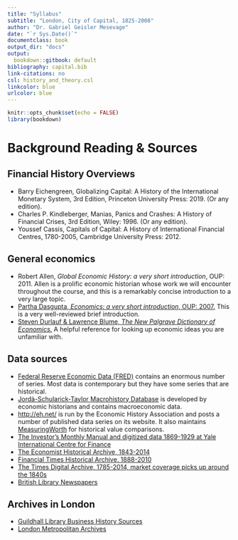 ```yaml
---
title: "Syllabus"
subtitle: "London, City of Capital, 1825-2008"
author: "Dr. Gabriel Geisler Mesevage"
date: "`r Sys.Date()`"
documentclass: book
output_dir: "docs"
output:
  bookdown::gitbook: default
bibliography: capital.bib
link-citations: no
csl: history_and_theory.csl
linkcolor: blue
urlcolor: blue
---
```


```r
knitr::opts_chunk$set(echo = FALSE)
library(bookdown)
```

# Background Reading & Sources {-}

## Financial History Overviews

+ Barry Eichengreen, Globalizing Capital: A History of the International Monetary System, 3rd Edition, Princeton University Press: 2019. (Or any edition).
+ Charles P. Kindleberger, Manias, Panics and Crashes: A History of Financial Crises, 3rd Edition, Wiley: 1996. (Or any edition).
+ Youssef Cassis, Capitals of Capital: A History of International Financial Centres, 1780-2005, Cambridge University Press: 2012.

## General economics

+ Robert Allen, *Global Economic History: a very short introduction*, OUP: 2011. Allen is a prolific economic historian whose work we will encounter throughout the course, and this is a remarkably concise introduction to a very large topic.
+ [Partha Dasgupta, *Economics: a very short introduction*, OUP: 2007.](https://ebookcentral.proquest.com/lib/kcl/reader.action?docID=415258&ppg=2) This is a very well-reviewed brief introduction.
+ [Steven Durlauf & Lawrence Blume, *The New Palgrave Dictionary of Economics*.](https://link.springer.com/referencework/10.1057/978-1-349-95121-5#editorsandaffiliations) A helpful reference for looking up economic ideas you are unfamiliar with.

## Data sources

+ [Federal Reserve Economic Data (FRED)](https://fred.stlouisfed.org/) contains an enormous number of series. Most data is contemporary but they have some series that are historical.
+ [Jordà-Schularick-Taylor Macrohistory Database](http://www.macrohistory.net/data/) is developed by economic historians and contains macroeconomic data.
+ [http://eh.net/](http://eh.net/) is run by the Economic History Association and posts a number of published data series on its website. It also maintains [MeasuringWorth](https://www.measuringworth.com/datasets.html) for historical value comparisons.
+ [The Investor's Monthly Manual and digitized data 1869-1929 at Yale International Centre for Finance](https://som.yale.edu/faculty-research/our-centers-initiatives/international-center-finance/data/historical-financial-research-data/london-stock-exchange)
+ [The Economist Historical Archive, 1843-2014](https://go.gale.com/ps/start.do?p=ECON&u=kings)
+ [Financial Times Historical Archive, 1888-2010](https://go.gale.com/ps/start.do?p=FTHA&u=kings)
+ [The Times Digital Archive, 1785-2014, market coverage picks up around the 1840s](https://go.gale.com/ps/start.do?p=TTDA&u=kings)
+ [British Library Newspapers](https://go.gale.com/ps/start.do?p=BNCN&u=kings)

## Archives in London

+ [Guildhall Library Business History Sources](https://www.cityoflondon.gov.uk/things-to-do/guildhall-library/collections/Pages/Business-history.aspx)
+ [London Metropolitan Archives](https://www.cityoflondon.gov.uk/things-to-do/london-metropolitan-archives/the-collections/Pages/default.aspx)
